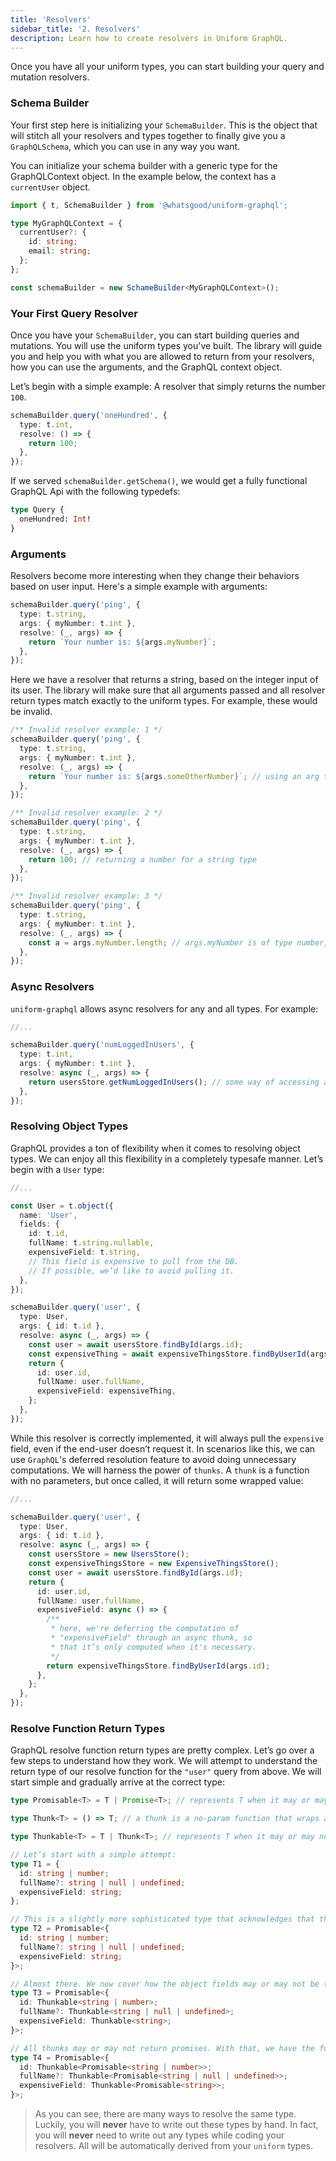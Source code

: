```yaml
---
title: 'Resolvers'
sidebar_title: '2. Resolvers'
description: Learn how to create resolvers in Uniform GraphQL.
---
```


<!-- TODO: break the text blocks and make them more readable -->
<!-- TODO: codeblock all technical terms -->

<!-- TODO: break the code blocks into smaller ones and explain them. -->

Once you have all your uniform types, you can start building your query and mutation resolvers.

### Schema Builder

Your first step here is initializing your `SchemaBuilder`. This is the object that will stitch all your resolvers and types together to finally give you a `GraphQLSchema`, which you can use in any way you want.

You can initialize your schema builder with a generic type for the GraphQLContext object. In the example below, the context has a `currentUser` object.

```ts
import { t, SchemaBuilder } from '@whatsgood/uniform-graphql';

type MyGraphQLContext = {
  currentUser?: {
    id: string;
    email: string;
  };
};

const schemaBuilder = new SchameBuilder<MyGraphQLContext>();
```

### Your First Query Resolver

Once you have your `SchemaBuilder`, you can start building queries and mutations. You will use the uniform types you've built. The library will guide you and help you with what you are allowed to return from your resolvers, how you can use the arguments, and the GraphQL context object.

Let’s begin with a simple example: A resolver that simply returns the number `100`.

```ts
schemaBuilder.query('oneHundred', {
  type: t.int,
  resolve: () => {
    return 100;
  },
});
```

If we served `schemaBuilder.getSchema()`, we would get a fully functional GraphQL Api with the following typedefs:

```graphql
type Query {
  oneHundred: Int!
}
```

### Arguments

Resolvers become more interesting when they change their behaviors based on user input. Here's a simple example with arguments:

```ts
schemaBuilder.query('ping', {
  type: t.string,
  args: { myNumber: t.int },
  resolve: (_, args) => {
    return `Your number is: ${args.myNumber}`;
  },
});
```

Here we have a resolver that returns a string, based on the integer input of its user. The library will make sure that all arguments passed and all resolver return types match exactly to the uniform types. For example, these would be invalid.

```ts
/** Invalid resolver example: 1 */
schemaBuilder.query('ping', {
  type: t.string,
  args: { myNumber: t.int },
  resolve: (_, args) => {
    return `Your number is: ${args.someOtherNumber}`; // using an arg that doesnt exist
  },
});

/** Invalid resolver example: 2 */
schemaBuilder.query('ping', {
  type: t.string,
  args: { myNumber: t.int },
  resolve: (_, args) => {
    return 100; // returning a number for a string type
  },
});

/** Invalid resolver example: 3 */
schemaBuilder.query('ping', {
  type: t.string,
  args: { myNumber: t.int },
  resolve: (_, args) => {
    const a = args.myNumber.length; // args.myNumber is of type number, where .length doesnt exist
  },
});
```

### Async Resolvers

`uniform-graphql` allows async resolvers for any and all types. For example:

```ts
//...

schemaBuilder.query('numLoggedInUsers', {
  type: t.int,
  args: { myNumber: t.int },
  resolve: async (_, args) => {
    return usersStore.getNumLoggedInUsers(); // some way of accessing a database
  },
});
```

### Resolving Object Types

GraphQL provides a ton of flexibility when it comes to resolving object types. We can enjoy all this flexibility in a completely typesafe manner. Let’s begin with a `User` type:

```ts
//...

const User = t.object({
  name: 'User',
  fields: {
    id: t.id,
    fullName: t.string.nullable,
    expensiveField: t.string,
    // This field is expensive to pull from the DB.
    // If possible, we’d like to avoid pulling it.
  },
});

schemaBuilder.query('user', {
  type: User,
  args: { id: t.id },
  resolve: async (_, args) => {
    const user = await usersStore.findById(args.id);
    const expensiveThing = await expensiveThingsStore.findByUserId(args.id);
    return {
      id: user.id,
      fullName: user.fullName,
      expensiveField: expensiveThing,
    };
  },
});
```

While this resolver is correctly implemented, it will always pull the `expensive` field, even if the end-user doesn’t request it. In scenarios like this, we can use `GraphQL`'s deferred resolution feature to avoid doing unnecessary computations. We will harness the power of `thunks`. A `thunk` is a function with no parameters, but once called, it will return some wrapped value:

```ts
//...

schemaBuilder.query('user', {
  type: User,
  args: { id: t.id },
  resolve: async (_, args) => {
    const usersStore = new UsersStore();
    const expensiveThingsStore = new ExpensiveThingsStore();
    const user = await usersStore.findById(args.id);
    return {
      id: user.id,
      fullName: user.fullName,
      expensiveField: async () => {
        /**
         * here, we're deferring the computation of
         * "expensiveField" through an async thunk, so
         * that it’s only computed when it's necessary.
         */
        return expensiveThingsStore.findByUserId(args.id);
      },
    };
  },
});
```

### Resolve Function Return Types

GraphQL resolve function return types are pretty complex. Let’s go over a few steps to understand how they work. We will attempt to understand the return type of our resolve function for the `"user"` query from above. We will start simple and gradually arrive at the correct type:

```ts
type Promisable<T> = T | Promise<T>; // represents T when it may or may not be wrapped in a promise

type Thunk<T> = () => T; // a thunk is a no-param function that wraps a value

type Thunkable<T> = T | Thunk<T>; // represents T when it may or may not be wrapped inside a thunk

// Let’s start with a simple attempt:
type T1 = {
  id: string | number;
  fullName?: string | null | undefined;
  expensiveField: string;
};

// This is a slightly more sophisticated type that acknowledges that the result may or may not be a promise
type T2 = Promisable<{
  id: string | number;
  fullName?: string | null | undefined;
  expensiveField: string;
}>;

// Almost there. We now cover how the object fields may or may not be thunks
type T3 = Promisable<{
  id: Thunkable<string | number>;
  fullName?: Thunkable<string | null | undefined>;
  expensiveField: Thunkable<string>;
}>;

// All thunks may or may not return promises. With that, we have the fully realized return type for our resolver
type T4 = Promisable<{
  id: Thunkable<Promisable<string | number>>;
  fullName?: Thunkable<Promisable<string | null | undefined>>;
  expensiveField: Thunkable<Promisable<string>>;
}>;
```

> As you can see, there are many ways to resolve the same type. Luckily, you will **never** have to write out these types by hand. In fact, you will **never** need to write out any types while coding your resolvers. All will be automatically derived from your `uniform` types.
